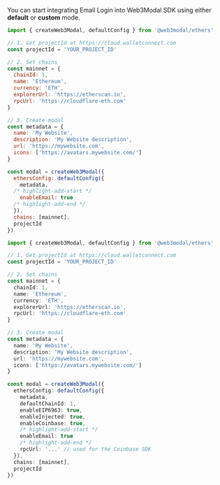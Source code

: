 
You can start integrating Email Login into Web3Modal SDK using either **default** or **custom** mode.

<Tabs>
<TabItem value="default" label="Default">

```js
import { createWeb3Modal, defaultConfig } from '@web3modal/ethers'

// 1. Get projectId at https://cloud.walletconnect.com
const projectId = 'YOUR_PROJECT_ID'

// 2. Set chains
const mainnet = {
  chainId: 1,
  name: 'Ethereum',
  currency: 'ETH',
  explorerUrl: 'https://etherscan.io',
  rpcUrl: 'https://cloudflare-eth.com'
}

// 3. Create modal
const metadata = {
  name: 'My Website',
  description: 'My Website description',
  url: 'https://mywebsite.com',
  icons: ['https://avatars.mywebsite.com/']
}

const modal = createWeb3Modal({
  ethersConfig: defaultConfig({ 
    metadata, 
  /* highlight-add-start */
    enableEmail: true 
  /* highlight-add-end */
  }),
  chains: [mainnet],
  projectId
})
```

</TabItem>
<TabItem value="custom" label="Custom">

```ts
import { createWeb3Modal, defaultConfig } from '@web3modal/ethers'

// 1. Get projectId at https://cloud.walletconnect.com
const projectId = 'YOUR_PROJECT_ID'

// 2. Set chains
const mainnet = {
  chainId: 1,
  name: 'Ethereum',
  currency: 'ETH',
  explorerUrl: 'https://etherscan.io',
  rpcUrl: 'https://cloudflare-eth.com'
}

// 3. Create modal
const metadata = {
  name: 'My Website',
  description: 'My Website description',
  url: 'https://mywebsite.com',
  icons: ['https://avatars.mywebsite.com/']
}

const modal = createWeb3Modal({
  ethersConfig: defaultConfig({ 
    metadata,
    defaultChainId: 1,
    enableEIP6963: true,
    enableInjected: true,
    enableCoinbase: true,
    /* highlight-add-start */
    enableEmail: true 
    /* highlight-add-end */
    rpcUrl: '...' // used for the Coinbase SDK
  }),
  chains: [mainnet],
  projectId
})
```

</TabItem>
</Tabs>